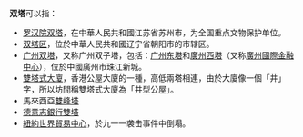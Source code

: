 '''双塔'''可以指：
*[[罗汉院双塔|罗汉院双塔]]，在中華人民共和國江苏省苏州市，为全国重点文物保护单位。
*[[双塔区|双塔区]]，位於中華人民共和國辽宁省朝阳市的市辖区。
*[[广州双塔|广州双塔]]，又称广州双子塔，包括：[[广州东塔|广州东塔]]和[[廣州西塔|廣州西塔]]（又称[[廣州國際金融中心|廣州國際金融中心]]），位於中國廣州市珠江新城。
*[[雙塔式大廈|雙塔式大廈]]，香港公屋大廈的一種，高低兩塔相連，由於大廈像一個「井」字，所以坊間稱雙塔式大廈為「井型公屋」。
*馬來西亞[[雙峰塔|雙峰塔]]
* [[德意志銀行雙塔|德意志銀行雙塔]]
* [[世界贸易中心|紐約世界貿易中心]]，於九一一袭击事件中倒塌。
{{disambig|Cat=二字消歧义|S}}